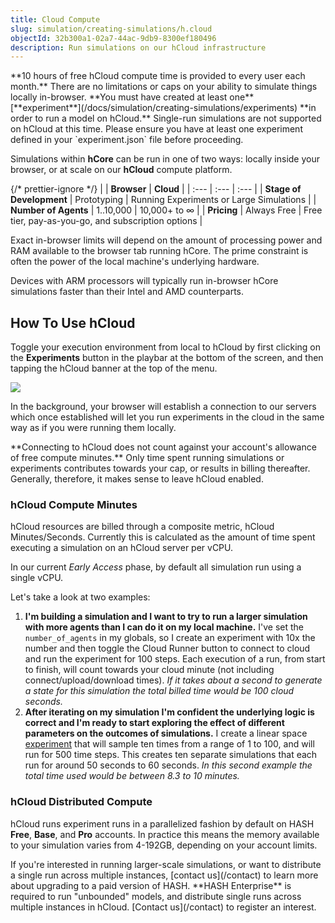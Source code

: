 ```yaml
---
title: Cloud Compute
slug: simulation/creating-simulations/h.cloud
objectId: 32b300a1-02a7-44ac-9db9-8300ef180496
description: Run simulations on our hCloud infrastructure
---
```


<Hint style="success">
  **10 hours of free hCloud compute time is provided to every user each month.**
  There are no limitations or caps on your ability to simulate things locally
  in-browser.
</Hint>

<Hint style="info">
  **You must have created at least one**
  [**experiment**](/docs/simulation/creating-simulations/experiments) **in order
  to run a model on hCloud.** Single-run simulations are not supported on hCloud
  at this time. Please ensure you have at least one experiment defined in your
  `experiment.json` file before proceeding.
</Hint>

Simulations within **hCore** can be run in one of two ways: locally inside your browser, or at scale on our **hCloud** compute platform.

{/* prettier-ignore */}
|  | **Browser** | **Cloud** |
| :--- | :--- | :--- |
| **Stage of Development** | Prototyping | Running Experiments or Large Simulations |
| **Number of Agents** | 1..10,000 | 10,000+ to ∞ |
| **Pricing** | Always Free | Free tier, pay-as-you-go, and subscription options |

Exact in-browser limits will depend on the amount of processing power and RAM available to the browser tab running hCore. The prime constraint is often the power of the local machine's underlying hardware.

<Hint style="warning">
  Devices with ARM processors will typically run in-browser hCore simulations
  faster than their Intel and AMD counterparts.
</Hint>

## How To Use hCloud

Toggle your execution environment from local to hCloud by first clicking on the **Experiments** button in the playbar at the bottom of the screen, and then tapping the hCloud banner at the top of the menu.

![](https://cdn-us1.hash.ai/site/docs/screen-shot-2020-09-11-at-11.06.42-am.png)

In the background, your browser will establish a connection to our servers which once established will let you run experiments in the cloud in the same way as if you were running them locally.

<Hint style="info">
  **Connecting to hCloud does not count against your account's allowance of free
  compute minutes.** Only time spent running simulations or experiments
  contributes towards your cap, or results in billing thereafter. Generally,
  therefore, it makes sense to leave hCloud enabled.
</Hint>

### hCloud Compute Minutes

hCloud resources are billed through a composite metric, hCloud Minutes/Seconds. Currently this is calculated as the amount of time spent executing a simulation on an hCloud server per vCPU.

In our current _Early Access_ phase, by default all simulation run using a single vCPU.

Let's take a look at two examples:

1.  **I'm building a simulation and I want to try to run a larger simulation with more agents than I can do it on my local machine.** I've set the `number_of_agents` in my globals, so I create an experiment with 10x the number and then toggle the Cloud Runner button to connect to cloud and run the experiment for 100 steps. Each execution of a run, from start to finish, will count towards your cloud minute \(not including connect/upload/download times\). _If it takes about a second to generate a state for this simulation the total billed time would be 100 cloud seconds._
1.  **After iterating on my simulation I'm confident the underlying logic is correct and I'm ready to start exploring the effect of different parameters on the outcomes of simulations.** I create a linear space [experiment](/docs/simulation/creating-simulations/experiments/) that will sample ten times from a range of 1 to 100, and will run for 500 time steps. This creates ten separate simulations that each run for around 50 seconds to 60 seconds. _In this second example the total time used would be between 8.3 to 10 minutes._

### hCloud Distributed Compute

hCloud runs experiment runs in a parallelized fashion by default on HASH **Free**, **Base**, and **Pro** accounts. In practice this means the memory available to your simulation varies from 4-192GB, depending on your account limits.

<Hint style="success">
  If you're interested in running larger-scale simulations, or want to
  distribute a single run across multiple instances, [contact us](/contact) to
  learn more about upgrading to a paid version of HASH.
</Hint>

<Hint style="info">
  **HASH Enterprise** is required to run "unbounded" models, and distribute
  single runs across multiple instances in hCloud. [Contact us](/contact) to
  register an interest.
</Hint>
